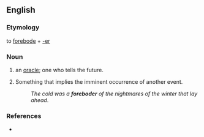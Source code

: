 ==English==

===Etymology===
to [[forebode]] + [[-er]]

===Noun===
{{en-noun}}

# {{archaic}} an [[oracle]]; one who tells the future.
# Something that implies the imminent occurrence of another event.
#:''The cold was a '''foreboder''' of the nightmares of the winter that lay ahead''.

===References===
* {{R:Websters}}